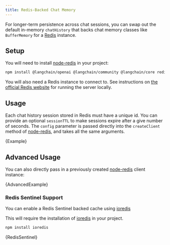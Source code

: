 ```yaml
---
title: Redis-Backed Chat Memory
---
```


For longer-term persistence across chat sessions, you can swap out the default in-memory `chatHistory` that backs chat memory classes like `BufferMemory` for a [Redis](https://redis.io/) instance.

## Setup

You will need to install [node-redis](https://github.com/redis/node-redis) in your project:


<IntegrationInstallTooltip></IntegrationInstallTooltip>

```bash npm2yarn
npm install @langchain/openai @langchain/community @langchain/core redis
```
You will also need a Redis instance to connect to. See instructions on [the official Redis website](https://redis.io/docs/getting-started/) for running the server locally.

## Usage

Each chat history session stored in Redis must have a unique id. You can provide an optional `sessionTTL` to make sessions expire after a give number of seconds.
The `config` parameter is passed directly into the `createClient` method of [node-redis](https://github.com/redis/node-redis), and takes all the same arguments.


<CodeBlock language="typescript">{Example}</CodeBlock>

## Advanced Usage

You can also directly pass in a previously created [node-redis](https://github.com/redis/node-redis) client instance:


<CodeBlock language="typescript">{AdvancedExample}</CodeBlock>

### Redis Sentinel Support

You can enable a Redis Sentinel backed cache using [ioredis](https://github.com/redis/ioredis)

This will require the installation of [ioredis](https://github.com/redis/ioredis) in your project.

```bash npm2yarn
npm install ioredis
```


<CodeBlock language="typescript">{RedisSentinel}</CodeBlock>
